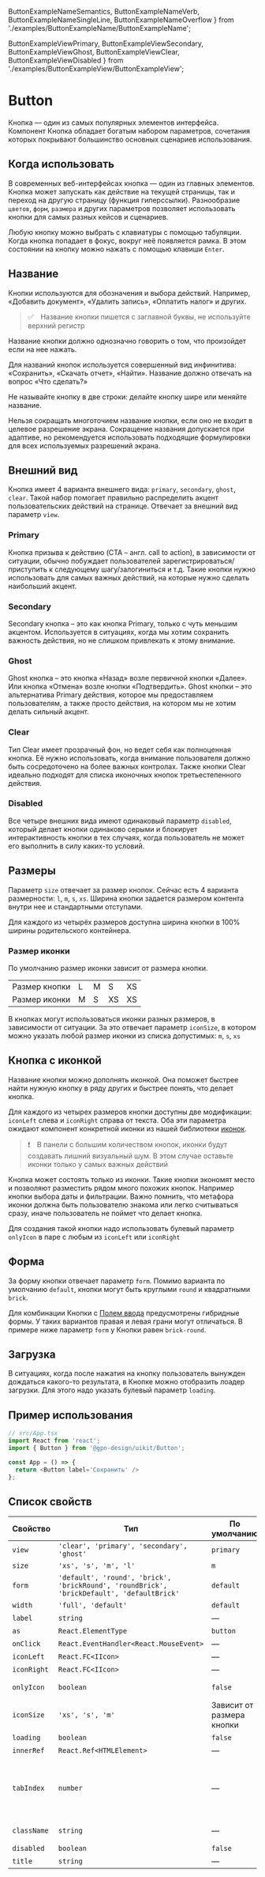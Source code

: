 
  ButtonExampleNameSemantics, 
  ButtonExampleNameVerb,
  ButtonExampleNameSingleLine,
  ButtonExampleNameOverflow 
} from './examples/ButtonExampleName/ButtonExampleName';

  ButtonExampleViewPrimary,
  ButtonExampleViewSecondary,
  ButtonExampleViewGhost,
  ButtonExampleViewClear,
  ButtonExampleViewDisabled
} from './examples/ButtonExampleView/ButtonExampleView';


<Meta title='MDX/Button' component={Button} />

# Button

Кнопка — один из самых популярных элементов интерфейса. Компонент Кнопка обладает богатым набором параметров, сочетания которых покрывают большинство основных сценариев использования.

## Когда использовать

В современных веб-интерфейсах кнопка — один из главных элементов. Кнопка может запускать как действие на текущей страницы, так и переход на другую страницу (функция гиперссылки). Разнообразие `цветов`, `форм`, `размера` и других параметров позволяет использовать кнопки для самых разных кейсов и сценариев.

Любую кнопку можно выбрать с клавиатуры с помощью табуляции. Когда кнопка попадает в фокус, вокруг неё появляется рамка. В этом состоянии на кнопку можно нажать с помощью клавиши `Enter`.

## Название

Кнопки используются для обозначения и выбора действий. Например, «Добавить документ», «Удалить запись», «Оплатить налог» и других.

> ✅ Название кнопки пишется с заглавной буквы, не используйте верхний регистр

Название кнопки должно однозначно говорить о том, что произойдет если на нее нажать.

<ButtonExampleNameSemantics />

Для названий кнопок используется совершенный вид инфинитива: «Сохранить», «Скачать отчет», «Найти». Название должно отвечать на вопрос «Что сделать?»

<ButtonExampleNameVerb />

Не называйте кнопку в две строки: делайте кнопку шире или меняйте название. 

<ButtonExampleNameSingleLine />

Нельзя сокращать многоточием название кнопки, если оно не входит в целевое разрешение экрана. Сокращение названия допускается при адаптиве, но рекомендуется использовать подходящие формулировки для всех используемых разрешений экрана.

<ButtonExampleNameOverflow />


## Внешний вид

Кнопка имеет 4 варианта внешнего вида: `primary`, `secondary`, `ghost`, `clear`. Такой набор помогает правильно распределить акцент пользовательских действий на странице. Отвечает за внешний вид параметр `view`.

### Primary

Кнопка призыва к действию (CTA – англ. call to action), в зависимости от ситуации, обычно побуждает пользователей зарегистрироваться/приступить к следующему шагу/залогиниться и т.д. Такие кнопки нужно использовать для самых важных действий, на которые нужно сделать наибольший акцент.

<ButtonExampleViewPrimary />

### Secondary

Secondary кнопка – это как кнопка Primary, только с чуть меньшим акцентом. Используется в ситуациях, когда мы хотим сохранить важность действия, но не слишком привлекать к этому внимание.

<ButtonExampleViewSecondary />

### Ghost

Ghost кнопка – это кнопка «Назад» возле первичной кнопки «Далее». Или кнопка «Отмена» возле кнопки «Подтвердить». Ghost кнопки – это альтернатива Primary действия, которое мы предоставляем пользователям, а также просто действия, на котором мы не хотим делать сильный акцент.

<ButtonExampleViewGhost />

### Clear

Тип Clear имеет прозрачный фон, но ведет себя как полноценная кнопка. Её нужно использовать, когда внимание пользователя должно быть сосредоточено на более важных контролах. Также кнопки Clear идеально подходят для списка иконочных кнопок третьестепенного действия.

<ButtonExampleViewClear />

### Disabled

Все четыре внешних вида имеют одинаковый параметр `disabled`, который делает кнопки одинаково серыми и блокирует интерактивность кнопки в тех случаях, когда пользователь не может его выполнить в силу каких-то условий. 

<ButtonExampleViewDisabled />


## Размеры

Параметр `size` отвечает за размер кнопок. Сейчас есть 4 варианта размерности: `l`, `m`, `s`, `xs`. Ширина кнопки задается размером контента внутри нее и стандартными отступами. 

<ButtonExampleSizeBasic />

Для каждого из четырёх размеров доступна ширина кнопки в 100% ширины родительского контейнера.

<ButtonExampleSizeFull />


### Размер иконки

По умолчанию размер иконки зависит от размера кнопки.

|   |   |   |   |   |
| - | - | - | - | - |
| Размер кнопки | L | M | S  | XS |
| Размер иконки | M | S | XS | XS |

В кнопках могут использоваться иконки разных размеров, в зависимости от ситуации. За это отвечает параметр `iconSize`, в котором можно указать любой размер иконки из списка допустимых: `m`, `s`, `xs` 


## Кнопка с иконкой

Название кнопки можно дополнять иконкой. Она поможет быстрее найти нужную кнопку в ряду других и быстрее понять, что делает кнопка.

Для каждого из четырех размеров кнопки доступны две модификации: `iconLeft` слева и `iconRight` справа от текста. Оба эти параметра ожидают компонент конкретной иконки из нашей библиотеки [иконок](?path=/docsx/icons--icons).

<ButtonExampleIconBasic />

> ❗️ В панели с большим количеством кнопок, иконки будут создавать лишний визуальный шум. В этом случае оставьте иконки только у самых важных действий

Кнопка может состоять только из иконки. Такие кнопки экономят место и позволяют разместить рядом много похожих кнопок. Например кнопки выбора даты и фильтрации. Важно помнить, что метафора иконки должна быть пользователю знакома или легко считываться сразу, иначе пользователь не поймет что делает кнопка.

<ButtonExampleIconOnly />

Для создания такой кнопки надо использовать булевый параметр `onlyIcon` в паре с любым из `iconLeft` или `iconRight`


## Форма

За форму кнопки отвечает параметр `form`. Помимо варианта по умолчанию `default`, кнопки могут быть круглыми `round` и квадратными `brick`. 

<ButtonExampleFormBasic />

Для комбинации Кнопки с [Полем ввода](?path=/story/textfield--%D1%82%D0%B5%D0%BA%D1%81%D1%82%D0%BE%D0%B2%D0%BE%D0%B5-%D0%BF%D0%BE%D0%BB%D0%B5-%D0%B2%D0%B2%D0%BE%D0%B4%D0%B0) предусмотрены гибридные формы. У таких вариантов правая и левая грани могут отличаться. В примере ниже параметр `form` у Кнопки равен `brick-round`.

<ButtonExampleFormHybrid />


## Загрузка

В ситуациях, когда после нажатия на кнопку пользователь вынужден дождаться какого-то результата, в Кнопке можно отобразить лоадер загрузки. Для этого надо указать булевый параметр `loading`.

<ButtonExampleLoading1 />


## Пример использования

```ts
// src/App.tsx
import React from 'react';
import { Button } from '@gpn-design/uikit/Button';

const App = () => {
  return <Button label='Сохранить' />
};
```


## Список свойств

| Свойство   | Тип                                                                               | По умолчанию               | Описание  |
| ---------- | --------------------------------------------------------------------------------- | -------------------------- | --------- |
| `view`     | `'clear', 'primary', 'secondary', 'ghost'`                                        | `primary`                  | Внешний вид |
| `size`     | `'xs', 's', 'm', 'l'`                                                             | `m`                        | Размер |
| `form`     | `'default', 'round', 'brick', 'brickRound', 'roundBrick', 'brickDefault', 'defaultBrick'` | `default`                  | Форма |
| `width`    | `'full', 'default'`                                                               | `default`                  | Ширина |
| `label`    | `string`                                                                          | —                          | Текст в кнопке |
| `as`       | `React.ElementType`                                                               | `button`                   | HTML-тэг кнопки |
| `onClick`  | `React.EventHandler<React.MouseEvent>`                                            | —                          | Действие по клику |
| `iconLeft` | `React.FC<IIcon>`                                                                 | —                          | Иконка слева |
| `iconRight`| `React.FC<IIcon>`                                                                 | —                          | Иконка справа |
| `onlyIcon` | `boolean`                                                                         | `false`                    | Только иконка без текста |
| `iconSize` | `'xs', 's', 'm'`                                                                  | Зависит от размера  кнопки | Размер иконки |
| `loading`  | `boolean`                                                                         | `false`                    | Загрузка |
| `innerRef` | `React.Ref<HTMLElement>`                                                          | —                          | |
| `tabIndex` | `number`                                                                          | —                          | Число определяющее последовательность перехода между элементами интерфейса |
| `className` | `string`                                                                         | —                          | Дополнительные HTML-классы |
| `disabled` | `boolean`                                                                         | `false`                    | Блокировка кнопки |
| `title`    | `string`                                                                          | —                          | HTML-аттрибут title |
